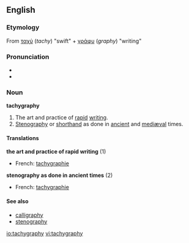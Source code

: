 {{was wotd|2006|April|12}}
==English==
===Etymology===
From {{Gr.}} [[ταχύ]] (''tachy'') "swift" + [[γράφυ]] (''graphy'') "writing"

===Pronunciation===
*{{IPA|/tæ'kɪgrəfiː/}}
*{{audio|en-us-tachygraphy.ogg|Audio (US)}}

===Noun===
'''tachygraphy'''
# The art and practice of [[rapid]] [[writing]].
# [[stenography|Stenography]] or [[shorthand]] as done in [[ancient]] and [[mediæval]] times.

====Translations====
'''the art and practice of rapid writing''' (1)
{{top}}
*French: [[tachygraphie]] {{f}}
{{mid}}
{{bottom}}

'''stenography as done in ancient times''' (2)
{{top}}
*French: [[tachygraphie]] {{f}}
{{mid}}
{{bottom}}

====See also====
*[[calligraphy]]
*[[stenography]]

[[io:tachygraphy]]
[[vi:tachygraphy]]